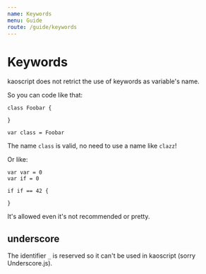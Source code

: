 ```yaml
---
name: Keywords
menu: Guide
route: /guide/keywords
---
```


# Keywords

kaoscript does not retrict the use of keywords as variable's name.

So you can code like that:

```kaoscript
class Foobar {

}

var class = Foobar
```

The name `class` is valid, no need to use a name like `clazz`!

Or like:

```kaoscript
var var = 0
var if = 0

if if == 42 {

}

```

It's allowed even it's not recommended or pretty.

## underscore

The identifier `_` is reserved so it can't be used in kaoscript (sorry Underscore.js).
